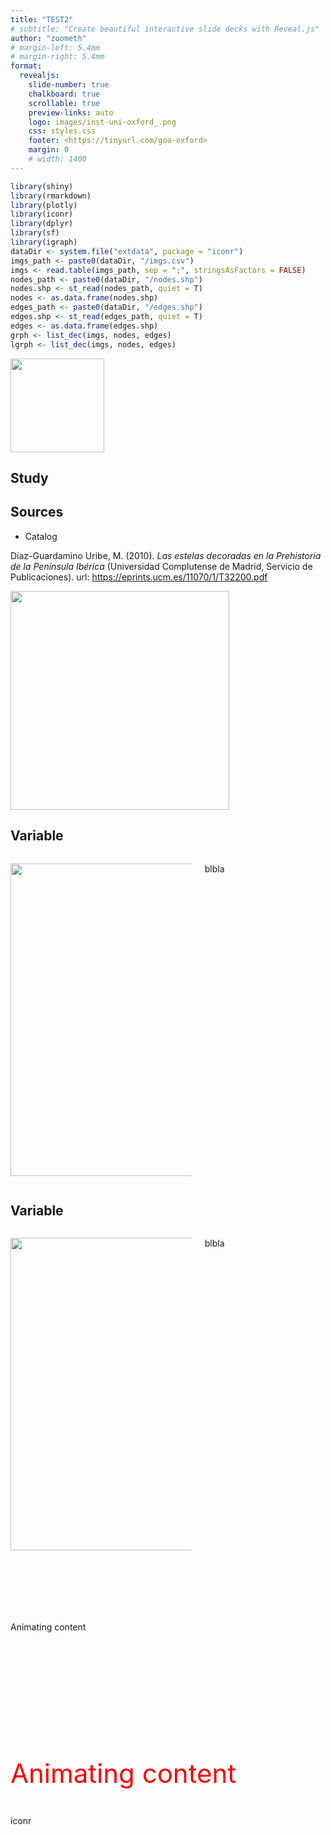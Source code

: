 ```yaml
---
title: "TEST2"
# subtitle: "Create beautiful interactive slide decks with Reveal.js"
author: "zoometh"
# margin-left: 5.4mm
# margin-right: 5.4mm
format:
  revealjs: 
    slide-number: true
    chalkboard: true
    scrollable: true
    preview-links: auto
    logo: images/inst-uni-oxford_.png
    css: styles.css
    footer: <https://tinyurl.com/goa-oxford>
    margin: 0
    # width: 1400
---
```


```r
library(shiny)
library(rmarkdown)
library(plotly)
library(iconr)
library(dplyr)
library(sf)
library(igraph)
dataDir <- system.file("extdata", package = "iconr")
imgs_path <- paste0(dataDir, "/imgs.csv")
imgs <- read.table(imgs_path, sep = ";", stringsAsFactors = FALSE)
nodes_path <- paste0(dataDir, "/nodes.shp")
nodes.shp <- st_read(nodes_path, quiet = T)
nodes <- as.data.frame(nodes.shp)
edges_path <- paste0(dataDir, "/edges.shp")
edges.shp <- st_read(edges_path, quiet = T)
edges <- as.data.frame(edges.shp)
grph <- list_dec(imgs, nodes, edges)
lgrph <- list_dec(imgs, nodes, edges)
```


<img src="https://raw.githubusercontent.com/zoometh/iconr/master/inst/extdata/Cerro_Muriano.Cerro_Muriano_1.jpg" width='150px' />

## Study


## Sources

* Catalog

Díaz-Guardamino Uribe, M. (2010). *Las estelas decoradas en la Prehistoria de la Península Ibérica* (Universidad Complutense de Madrid, Servicio de Publicaciones). url: [https://eprints.ucm.es/11070/1/T32200.pdf](https://eprints.ucm.es/11070/1/T32200.pdf)


<img src="https://raw.githubusercontent.com/zoometh/iconr/master/doc/img/sources-catalog-diazguardamino.jpg" width='350px' />


## Variable {auto-animate=true}

:::: {.columns}

::: {.column width="60%"}

<img src="https://raw.githubusercontent.com/zoometh/iconr/master/doc/img/stelebouclier/var/graph.png" width='500px' />

:::

::: {.column width="40%"}

blbla

:::

::::

## Variable {auto-animate=true}

:::: {.columns}

::: {.column width="60%"}

<img src="https://raw.githubusercontent.com/zoometh/iconr/master/doc/img/stelebouclier/var/betweenness.png" width='500px' />

:::

::: {.column width="40%"}

blbla

:::

::::

## {auto-animate=true}

::: {style="margin-top: 100px;"}
Animating content
:::

## {auto-animate=true}

::: {style="margin-top: 200px; font-size: 3em; color: red;"}
Animating content
:::

## {auto-animate=true}

iconr
